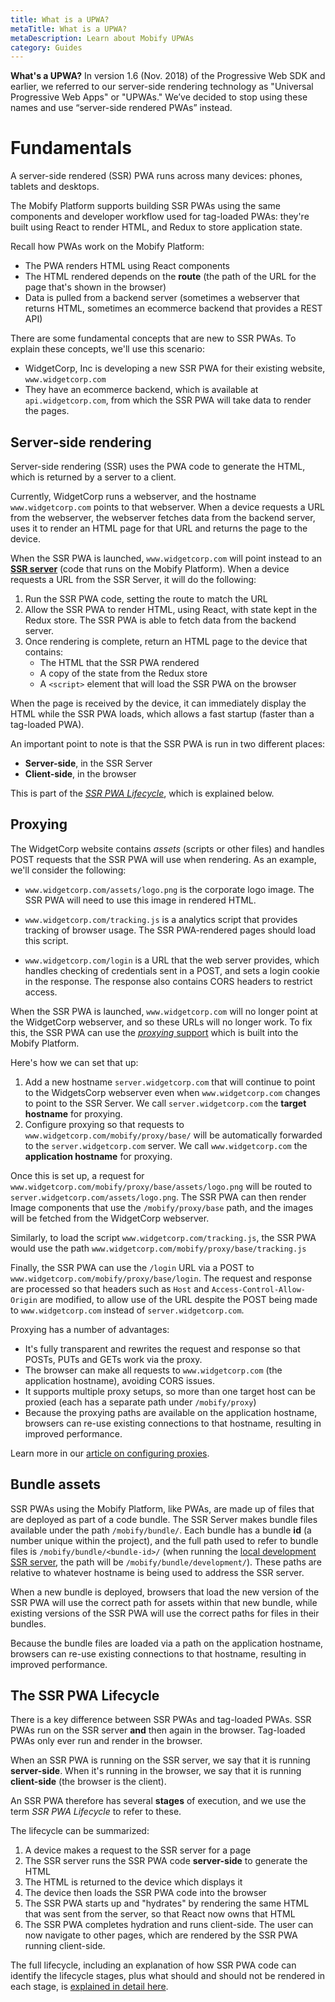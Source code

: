 ```yaml
---
title: What is a UPWA?
metaTitle: What is a UPWA?
metaDescription: Learn about Mobify UPWAs
category: Guides
---
```


<Callout type="info">
    <strong>What's a UPWA?</strong> In version 1.6 (Nov. 2018) of the Progressive Web SDK and earlier, we referred to our server-side rendering technology as "Universal Progressive Web Apps" or "UPWAs." We’ve decided to stop using these names and use “server-side rendered PWAs” instead.
</Callout>

# Fundamentals

A server-side rendered (SSR) PWA runs across many devices: phones, tablets and desktops.

The Mobify Platform supports building SSR PWAs using the same components and developer workflow used for tag-loaded PWAs: they're built using React to render HTML, and Redux to store application state.

Recall how PWAs work on the Mobify Platform:
* The PWA renders HTML using React components
* The HTML rendered depends on the **route** (the path of the URL for the page that's shown in the browser)
* Data is pulled from a backend server (sometimes a webserver that returns
HTML, sometimes an ecommerce backend that provides a REST API)

There are some fundamental concepts that are new to SSR PWAs. To explain these concepts, we'll use this scenario:
* WidgetCorp, Inc is developing a new SSR PWA for their existing
  website, `www.widgetcorp.com`
* They have an ecommerce backend, which is available at `api.widgetcorp.com`, from which the SSR PWA will take data to render the pages.

## Server-side rendering

Server-side rendering (SSR) uses the PWA code to generate the HTML, which is returned by a server to a client.

Currently, WidgetCorp runs a webserver, and the hostname `www.widgetcorp.com` points to that webserver. When a device requests a URL from the webserver, the webserver fetches data from the backend server, uses it to render an HTML page for that URL and returns the page to the device.

When the SSR PWA is launched, `www.widgetcorp.com` will point instead to an **[SSR server](https://docs.mobify.com/progressive-web/latest/utility-functions/reference/SSRServer.html)** (code that runs on the Mobify Platform). When a device
requests a URL from the SSR Server, it will do the following:
1. Run the SSR PWA code, setting the route to match the URL
2. Allow the SSR PWA to render HTML, using React, with state kept in the
Redux store. The SSR PWA is able to fetch data from the backend server.
3. Once rendering is complete, return an HTML page to the device that contains:
    * The HTML that the SSR PWA rendered
    * A copy of the state from the Redux store
    * A `<script>` element that will load the SSR PWA on the browser

When the page is received by the device, it can immediately display the HTML while the SSR PWA loads, which allows a fast startup (faster than a tag-loaded PWA).

An important point to note is that the SSR PWA is run in two different places:
* **Server-side**, in the SSR Server
* **Client-side**, in the browser

This is part of the [*SSR PWA Lifecycle*](#SSRLifecycle), which is explained below.

## Proxying
The WidgetCorp website contains *assets* (scripts or other files) and handles POST requests that the SSR PWA will use when rendering. As an example, we'll consider the following:

* `www.widgetcorp.com/assets/logo.png` is the corporate logo image. The SSR PWA will need to use this image in rendered HTML.

* `www.widgetcorp.com/tracking.js` is a analytics script that provides tracking of browser usage. The SSR PWA-rendered pages should load this script.

* `www.widgetcorp.com/login` is a URL that the web server provides, which
  handles checking of credentials sent in a POST, and sets a login cookie in the response. The response also contains CORS headers to restrict
  access.

When the SSR PWA is launched, `www.widgetcorp.com` will no longer point at
the WidgetCorp webserver, and so these URLs will no longer work. To fix this, the SSR PWA can use the [*proxying* support](proxying) which is built into the Mobify Platform.

Here's how we can set that up:
1. Add a new hostname `server.widgetcorp.com` that will continue to point to the WidgetsCorp webserver even when `www.widgetcorp.com` changes to point to the SSR Server. We call `server.widgetcorp.com` the **target hostname** for proxying.
2. Configure proxying so that requests to `www.widgetcorp.com/mobify/proxy/base/` will be automatically forwarded to the `server.widgetcorp.com` server. We call `www.widgetcorp.com` the **application hostname** for proxying.

Once this is set up, a request for `www.widgetcorp.com/mobify/proxy/base/assets/logo.png`
will be routed to `server.widgetcorp.com/assets/logo.png`. The SSR PWA can then render Image components that use the `/mobify/proxy/base` path, and the images will be fetched from the WidgetCorp webserver.

Similarly, to load the script `www.widgetcorp.com/tracking.js`, the SSR PWA would use the path `www.widgetcorp.com/mobify/proxy/base/tracking.js`

Finally, the SSR PWA can use the `/login` URL via a POST to `www.widgetcorp.com/mobify/proxy/base/login`. The
request and response are processed so that headers such as `Host` and
`Access-Control-Allow-Origin` are modified, to allow use of the URL
despite the POST being made to `www.widgetcorp.com` instead of
`server.widgetcorp.com`.

Proxying has a number of advantages:
* It's fully transparent and rewrites the request and response so that POSTs,
  PUTs and GETs work via the proxy.
* The browser can make all requests to `www.widgetcorp.com` (the application
  hostname), avoiding CORS issues.
* It supports multiple proxy setups, so more than one target host can be
  proxied (each has a separate path under `/mobify/proxy`)
* Because the proxying paths are available on the application hostname,
  browsers can re-use existing connections to that hostname, resulting
  in improved performance.

Learn more in our [article on configuring proxies](proxying).

## Bundle assets

SSR PWAs using the Mobify Platform, like PWAs, are made up of files that
are deployed as part of a code bundle.
The SSR Server makes bundle files available under the path `/mobify/bundle/`.
Each bundle has a bundle **id** (a number unique within the project), and the full path used to refer to bundle files is `/mobify/bundle/<bundle-id>/` (when running the [local development SSR server](../../../get-started/getting-started/running-dev-server), the path will be `/mobify/bundle/development/`). These paths are relative to whatever hostname is being used to address the SSR server.

When a new bundle is deployed, browsers that load the new version of the SSR PWA will use the correct path for assets within that new bundle, while existing versions of the SSR PWA will use the correct paths for files in their bundles.

Because the bundle files are loaded via a path on the application hostname, browsers can re-use existing connections to that hostname, resulting in improved performance.

## The SSR PWA Lifecycle

There is a key difference between SSR PWAs and tag-loaded PWAs. SSR PWAs run on the SSR server **and** then again in the browser. Tag-loaded PWAs only ever run and render in the browser.

When an SSR PWA is running on the SSR server, we say that it is running
**server-side**. When it's running in the browser, we say that it is running **client-side** (the browser is the client).

An SSR PWA therefore has several **stages** of execution, and we use the
term _SSR PWA Lifecycle_ to refer to these.

The lifecycle can be summarized:
1. A device makes a request to the SSR server for a page
2. The SSR server runs the SSR PWA code **server-side** to generate the HTML
3. The HTML is returned to the device which displays it
4. The device then loads the SSR PWA code into the browser
5. The SSR PWA starts up and "hydrates" by rendering the same HTML that
   was sent from the server, so that React now owns that HTML
6. The SSR PWA completes hydration and runs client-side. The user can now
   navigate to other pages, which are rendered by the SSR PWA running
   client-side.

The full lifecycle, including an explanation of how SSR PWA code can identify the lifecycle stages, plus what should and should not be rendered in each stage, is [explained in detail here](../../../get-started/architecture/overview#initial-request-handling-and-app-loading-server-side-rendered).

